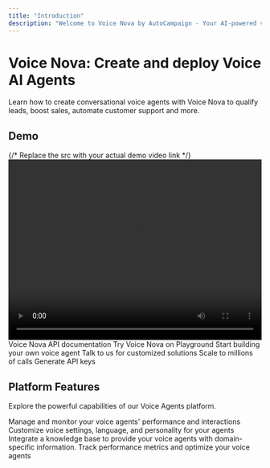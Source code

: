 ```yaml
---
title: "Introduction"
description: "Welcome to Voice Nova by AutoCampaign - Your AI-powered voice automation platform. Learn how to create, manage, and deploy intelligent voice agents for your business."
---
```



# Voice Nova: Create and deploy Voice AI Agents
Learn how to create conversational voice agents with Voice Nova to qualify leads, boost sales, automate customer support and more.
## Demo

<div style={{ margin: '2rem 0' }}>
  {/* Replace the src with your actual demo video link */}
  <video width="100%" height="360" controls src="https://res.cloudinary.com/dcvabdezk/video/upload/v1747726183/ctprec8ivaymull32nc6.mp4">
    {/* <source  type="video/mp4" /> */}
    Your browser does not support the video tag.
  </video>
</div>

<CardGroup cols={2}>
  <Card
    title="API Documentation"
    icon="code"
    href="/api-reference/introduction"
  >
    Voice Nova API documentation
  </Card>
  <Card
    title="Playground"
    icon="grid"
    href="https://voice-agents.autocampaign.ai"
  >
    Try Voice Nova on Playground
  </Card>
  <Card
    title="Create Agent"
    icon="robot"
    href="/pages/agent-template"
  >
   Start building your own voice agent
  </Card>
  <Card
    title="Talk to us"
    icon="calendar"
    href="/contact"
  >
    Talk to us for customized solutions
  </Card>
  <Card
    title="Batch calls"
    icon="file-spreadsheet"
    href="/docs/batch-calls"
  >
    Scale to millions of calls
  </Card>
  <Card
    title="Get API keys"
    icon="key"
    href="/api-reference/introduction"
  >
    Generate API keys
  </Card>
</CardGroup>

## Platform Features

Explore the powerful capabilities of our Voice Agents platform.

<CardGroup cols={2}>
  <Card
    title="Agent Management"
    icon="users"
    href="/pages/manage-agents"
  >
    Manage and monitor your voice agents' performance and interactions
  </Card>
  <Card
    title="Voice Customization"
    icon="volume-high"
    href="/pages/voice-customization"
  >
    Customize voice settings, language, and personality for your agents
  </Card>
  <Card
    title="Knowledge Base"
    icon="book"
    href="/pages/knowledge-base"
  >
    Integrate a knowledge base to provide your voice agents with domain-specific information.
  </Card>
  <Card
    title="Phone Numbers"
    icon="phone"
    href="/pages/phone-numbers"
  >
    Track performance metrics and optimize your voice agents
  </Card>
</CardGroup>
